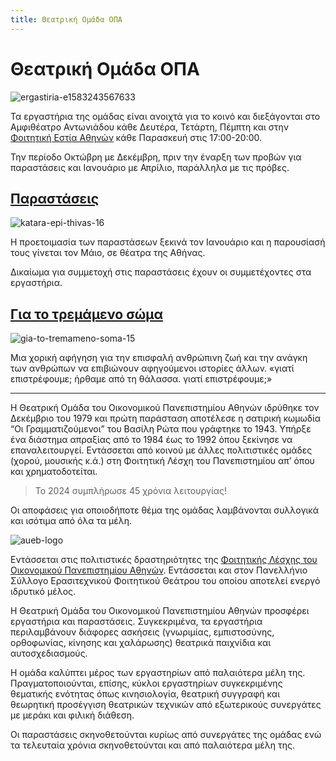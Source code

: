 ```yaml
---
title: Θεατρική Ομάδα ΟΠΑ
---
```


# Θεατρική Ομάδα ΟΠΑ

![ergastiria-e1583243567633](https://github.com/different-ways/theatrikiopa.eu/assets/16403754/326cb1f5-fe06-446c-9358-5481aecd9ff9)

Τα εργαστήρια της ομάδας είναι ανοιχτά για το κοινό και διεξάγονται στο Αμφιθέατρο Αντωνιάδου κάθε Δευτέρα, Τετάρτη, Πέμπτη και στην [Φοιτητική Εστία Αθηνών](https://lesxi.aueb.gr/el/content/φοιτητική-εστία-αθηνών) κάθε Παρασκευή στις 17:00-20:00.

Την περίοδο Οκτώβρη με Δεκέμβρη, πριν την έναρξη των προβών για παραστάσεις και Ιανουάριο με Απρίλιο, παράλληλα με τις πρόβες.

## [Παραστάσεις](/parastaseis)

![katara-epi-thivas-16](/img/katara-epi-thivas/16.jpg)

Η προετοιμασία των παραστάσεων ξεκινά τον Ιανουάριο και η παρουσίασή τους γίνεται τον Μάιο, σε θέατρα της Αθήνας.

Δικαίωμα για συμμετοχή στις παραστάσεις έχουν οι συμμετέχοντες στα εργαστήρια.

## [Για το τρεμάμενο σώμα](/parastaseis/2024/gia-to-tremameno-soma)

![gia-to-tremameno-soma-15](/img/gia-to-tremameno-soma/15.jpg)

Μια χορική αφήγηση για την επισφαλή ανθρώπινη ζωή και την ανάγκη των ανθρώπων να επιβιώνουν αφηγούμενοι ιστορίες άλλων. «γιατί επιστρέφουμε; ήρθαμε από τη θάλασσα. γιατί επιστρέφουμε;»

***

Η Θεατρική Ομάδα του Οικονομικού Πανεπιστημίου Αθηνών ιδρύθηκε τον Δεκέμβριο του 1979 και πρώτη παράσταση αποτέλεσε η σατιρική κωμωδία “Οι Γραμματιζούμενοι” του Βασίλη Ρώτα που γράφτηκε το 1943. Υπήρξε ένα διάστημα απραξίας από το 1984 έως το 1992 όπου ξεκίνησε να επαναλειτουργεί. Εντάσσεται από κοινού με άλλες πολιτιστικές ομάδες (χορού, μουσικής κ.ά.) στη Φοιτητική Λέσχη του Πανεπιστημίου απ’ όπου και χρηματοδοτείται.

> Το 2024 συμπλήρωσε 45 χρόνια λειτουργίας!

Οι αποφάσεις για οποιοδήποτε θέμα της ομάδας λαμβάνονται συλλογικά και ισότιμα από όλα τα μέλη.

![aueb-logo](https://github.com/different-ways/theatrikiopa.eu/assets/16403754/16f96542-9108-474e-a436-390e571be674)

Εντάσσεται στις πολιτιστικές δραστηριότητες της [Φοιτητικής Λέσχης του Οικονομικού Πανεπιστημίου Αθηνών](https://lesxi.aueb.gr). Εντάσσεται και στον Πανελλήνιο Σύλλογο Ερασιτεχνικού Φοιτητικού Θεάτρου του οποίου αποτελεί ενεργό ιδρυτικό μέλος.

Η Θεατρική Ομάδα του Οικονομικού Πανεπιστημίου Αθηνών προσφέρει εργαστήρια και παραστάσεις. Συγκεκριμένα, τα εργαστήρια περιλαμβάνουν διάφορες ασκήσεις (γνωριμίας, εμπιστοσύνης, ορθοφωνίας, κίνησης και χαλάρωσης) θεατρικά παιχνίδια και αυτοσχεδιασμούς.

H ομάδα καλύπτει μέρος των εργαστηρίων από παλαιότερα μέλη της. Πραγματοποιούνται, επίσης, κύκλοι εργαστηρίων συγκεκριμένης θεματικής ενότητας όπως κινησιολογία, θεατρική συγγραφή και θεωρητική προσέγγιση θεατρικών τεχνικών από εξωτερικούς συνεργάτες με μεράκι και φιλική διάθεση.

Οι παραστάσεις σκηνοθετούνται κυρίως από συνεργάτες της ομάδας ενώ τα τελευταία χρόνια σκηνοθετούνται και από παλαιότερα μέλη της.
